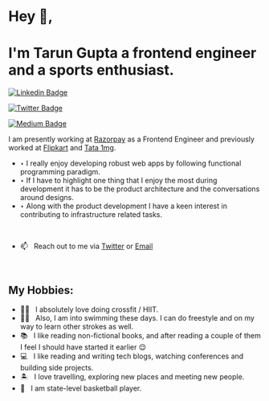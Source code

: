 # Hey 👋,
# I'm Tarun Gupta a frontend engineer and a sports enthusiast.

[![Linkedin Badge](https://img.shields.io/badge/LinkedIn-0077B5?style=for-the-badge&logo=linkedin&logoColor=white)](https://www.linkedin.com/in/tarungupta2811/)

[![Twitter Badge](https://img.shields.io/badge/Twitter-1DA1F2?style=for-the-badge&logo=twitter&logoColor=white)](https://twitter.com/tarun_gupta7)

[![Medium Badge](https://img.shields.io/badge/Medium-FFF?style=for-the-badge&logo=medium&logoColor=black)](https://medium.com/@gupta_tarun)

I am presently working at [Razorpay](https://razorpay.com/) as a Frontend Engineer and previously worked at [Flipkart](https://www.flipkart.com/) and [Tata 1mg](https://www.1mg.com/).

* ‣ I really enjoy developing robust web apps by following functional programming paradigm.
* ‣ If I have to highlight one thing that I enjoy the most during development it has to be the product architecture and the conversations around designs.
* ‣ Along with the product development I have a keen interest in contributing to infrastructure related tasks.

<br />

- 📫 &nbsp; Reach out to me via [Twitter](https://twitter.com/tarun_gupta7) or [Email](mailto:tarunwebdev@gmail.com)

<br />

## My Hobbies:

- 🏋️‍♂️ &nbsp; I absolutely love doing crossfit / HIIT.
- 🏊‍♂️ &nbsp; Also, I am into swimming these days. I can do freestyle and on my way to learn other strokes as well.
- 📚 &nbsp; I like reading non-fictional books, and after reading a couple of them I feel I should have started it earlier 😌
- 💻 &nbsp; I like reading and writing tech blogs, watching conferences and building side projects.
- 🏝 &nbsp; I love travelling, exploring new places and meeting new people.
- 🏀 &nbsp; I am state-level basketball player.
